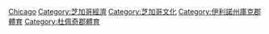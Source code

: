 {{Commonscat|Sports in Chicago}}

[[Category:伊利諾州各城市體育|Chicago]]
[[Category:芝加哥經濟|Category:芝加哥經濟]]
[[Category:芝加哥文化|Category:芝加哥文化]]
[[Category:伊利諾州庫克郡體育|Category:伊利諾州庫克郡體育]]
[[Category:杜佩奇郡體育|Category:杜佩奇郡體育]]